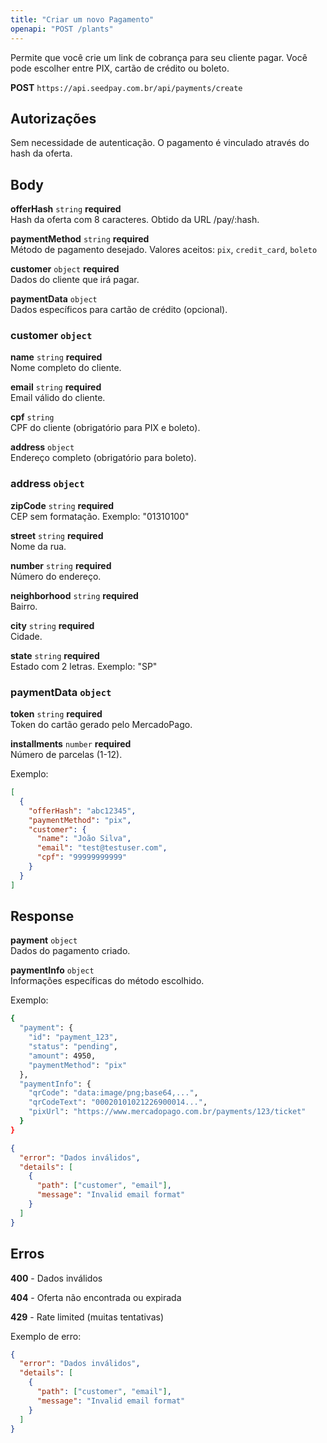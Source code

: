 ```yaml
---
title: "Criar um novo Pagamento"
openapi: "POST /plants"
---
```


Permite que você crie um link de cobrança para seu cliente pagar. Você pode escolher entre PIX, cartão de crédito ou boleto.

**POST** `https://api.seedpay.com.br/api/payments/create`

## Autorizações

Sem necessidade de autenticação. O pagamento é vinculado através do hash da oferta.

## Body

**offerHash** `string` **required**\
Hash da oferta com 8 caracteres. Obtido da URL /pay/:hash.

**paymentMethod** `string` **required**\
Método de pagamento desejado. Valores aceitos: `pix`, `credit_card`, `boleto`

**customer** `object` **required**\
Dados do cliente que irá pagar.

**paymentData** `object`\
Dados específicos para cartão de crédito (opcional).

### customer `object`

**name** `string` **required**\
Nome completo do cliente.

**email** `string` **required**\
Email válido do cliente.

**cpf** `string`\
CPF do cliente (obrigatório para PIX e boleto).

**address** `object`\
Endereço completo (obrigatório para boleto).

### address `object`

**zipCode** `string` **required**\
CEP sem formatação. Exemplo: "01310100"

**street** `string` **required**\
Nome da rua.

**number** `string` **required**\
Número do endereço.

**neighborhood** `string` **required**\
Bairro.

**city** `string` **required**\
Cidade.

**state** `string` **required**\
Estado com 2 letras. Exemplo: "SP"

### paymentData `object`

**token** `string` **required**\
Token do cartão gerado pelo MercadoPago.

**installments** `number` **required**\
Número de parcelas (1-12).

Exemplo:

```json
[
  {
    "offerHash": "abc12345",
    "paymentMethod": "pix",
    "customer": {
      "name": "João Silva", 
      "email": "test@testuser.com",
      "cpf": "99999999999"
    }
  }
]
```

## Response

**payment** `object`\
Dados do pagamento criado.

**paymentInfo** `object`\
Informações específicas do método escolhido.

Exemplo:

<RequestExample>

```bash
{
  "payment": {
    "id": "payment_123",
    "status": "pending",
    "amount": 4950,
    "paymentMethod": "pix"
  },
  "paymentInfo": {
    "qrCode": "data:image/png;base64,...",
    "qrCodeText": "00020101021226900014...",
    "pixUrl": "https://www.mercadopago.com.br/payments/123/ticket"
  }
}
```


```json 2
{
  "error": "Dados inválidos", 
  "details": [
    {
      "path": ["customer", "email"],
      "message": "Invalid email format"
    }
  ]
}
```

</RequestExample>

## Erros

**400** - Dados inválidos

**404** - Oferta não encontrada ou expirada

**429** - Rate limited (muitas tentativas)

Exemplo de erro:

```json
{
  "error": "Dados inválidos", 
  "details": [
    {
      "path": ["customer", "email"],
      "message": "Invalid email format"
    }
  ]
}
```